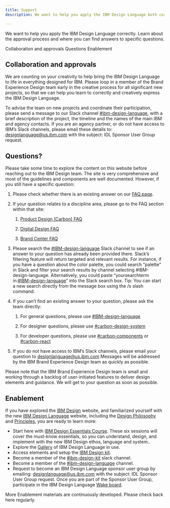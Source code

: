 ```yaml
---
title: Support
description: We want to help you apply the IBM Design Language both correctly and creatively. Learn about the approvals process and where you can find answers to specific questions.

---
```



<PageDescription>

We want to help you apply the IBM Design Language correctly. Learn about the approval process and where you can find answers to specific questions.

</PageDescription>

<AnchorLinks>
  <AnchorLink>Collaboration and approvals</AnchorLink>
  <AnchorLink>Questions</AnchorLink>
  <AnchorLink>Enablement</AnchorLink>
</AnchorLinks>

## Collaboration and approvals

We are counting on your creativity to help bring the IBM Design Language to life in everything designed for IBM. Please loop in a member of the Brand Experience Design team early in the creative process for all significant new projects, so that we can help you learn to correctly and creatively express the IBM Design Language.

To advise the team on new projects and coordinate their participation, please send a message to our Slack channel [#ibm-design-language](https://ibm-studios.slack.com/messages/C0U35LB2B), with a brief description of the project, the timeline and the names of the main IBM and agency contacts. If you are an agency partner, or do not have access to IBM’s Slack channels, please email these details to: [designlanguage@us.ibm.com]() with the subject: IDL Sponsor User Group request.

## Questions?

Please take some time to explore the content on this website before reaching out to the IBM Design team. The site is very comprehensive and most of the guidelines and components are well documented. However, if you still have a specific question:


<ol class="bx--list--ordered">
<li class="bx--list__item">

Please check whether there is an existing answer on our [FAQ page]().

</li>
<li class="bx--list__item">

If your question relates to a discipline area, please go to the FAQ section within that site:

<ol class="bx--list--nested">
<li class="bx--list__item">

[Product Design (Carbon) FAQ](https://www.carbondesignsystem.com/help/faq)

</li>
<li class="bx--list__item">

 [Digital Design FAQ](https://www.ibm.com/standards/web/faq.html)

</li>
<li class="bx--list__item">

 [Brand Center FAQ](https://www.ibm.com/brand/help/faq)

</li>

</ol>
</li>
<li class="bx--list__item">

Please search the [#IBM-design-language](https://ibm-studios.slack.com/messages/C0U35LB2B) Slack channel to see if an answer to your question has already been provided there. Slack’s filtering feature will return targeted and relevant results. For instance, if you have a question about the color palette, you could search “palette” in Slack and filter your search results by channel selecting #IBM-design-language. Alternatively, you could paste “yoursearchterm in:[#IBM-design-language](https://ibm-studios.slack.com/messages/C0U35LB2B)” into the Slack search box. Tip: You can start a new search directly from the message box using the /s slash command.

</li>
<li class="bx--list__item">

If you can’t find an existing answer to your question, please ask the team directly:



<ol class="bx--list--nested">
<li class="bx--list__item">

For general questions, please use [#IBM-design-language](https://ibm-studios.slack.com/messages/C0U35LB2B)

</li>
<li class="bx--list__item">

For designer questions, please use [#carbon-design-system](https://ibm-studios.slack.com/messages/C0M053VPT/)

</li>
<li class="bx--list__item">

For developer questions, please use [#carbon-components](https://ibm-studios.slack.com/messages/C046Y0YUD/) or [#carbon-react](https://ibm-studios.slack.com/messages/C2K6RFJ1G/)

</li>
</ol>
</li>
<li class="bx--list__item">

If you do not have access to IBM’s Slack channels, please email your question to [designlanguage@us.ibm.com]() Messages will be addressed by the IBM Brand Experience Design team as quickly as possible.

</li>
</ol>

Please note that the IBM Brand Experience Design team is small and working through a backlog of user-initiated features to deliver design elements and guidance. We will get to your question as soon as possible.

## Enablement

If you have explored the [IBM Design](https://www.ibm.com/design/) website, and familiarized yourself with the new [IBM Design Language](https://www.ibm.com/design/language/) website, including the [Design Philosophy](https://www.ibm.com/design/language/philosophy/pov) and [Principles](https://www.ibm.com/design/language/philosophy/principles/), you are ready to learn more:


- Start here with [IBM Design Essentials Course](https://w3.ibm.com/design/essentials). These six sessions will cover the must-know essentials, so you can understand, design, and implement with the new IBM Design ethos, language and system.. <br/>
- Explore the [Gallery](https://www.ibm.com/design/language/gallery) of IBM Design Language in use.<br/>
- Access elements and setup the [IBM Design kit](https://www.carbondesignsystem.com/resources/?&_ga=2.192292330.1162213957.1569426322-42838645.1566382348#theme-libraries). <br/>
- Become a member of the [#ibm-design-kit](https://ibm-studios.slack.com/archives/CDT9TSUAJ) slack channel. <br/>
- Become a member of the [#ibm-design-language](https://ibm-studios.slack.com/messages/C0U35LB2B) channel. <br/>
- Request to become an IBM Design Language sponsor user group by emailing: [designlanguage@us.ibm.com]() with the subject: IDL Sponsor User Group request. Once you are part of the Sponsor User Group, participate in the IBM Design Language [Wake board](https://ibm.wake.com/space/20). <br/>

More Enablement materials are continuously developed. Please check back here regularly.